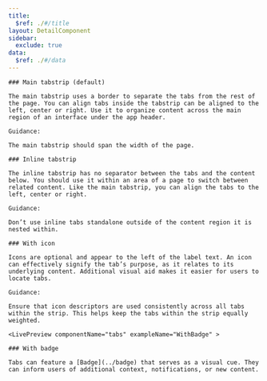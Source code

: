 ```yaml
---
title:
  $ref: ./#/title
layout: DetailComponent
sidebar:
  exclude: true
data:
  $ref: ./#/data
---
```


<LivePreviewControls>

  <LivePreview componentName="tabs" exampleName="MainTabstrip" >

    ### Main tabstrip (default)

    The main tabstrip uses a border to separate the tabs from the rest of the page. You can align tabs inside the tabstrip can be aligned to the left, center or right. Use it to organize content across the main region of an interface under the app header.

    Guidance:

    The main tabstrip should span the width of the page.

  </LivePreview>

  <LivePreview componentName="tabs" exampleName="Inline" >

    ### Inline tabstrip

    The inline tabstrip has no separator between the tabs and the content below. You should use it within an area of a page to switch between related content. Like the main tabstrip, you can align the tabs to the left, center or right.

    Guidance:

    Don’t use inline tabs standalone outside of the content region it is nested within.

  </LivePreview>

  <LivePreview componentName="tabs" exampleName="WithIcon" >

    ### With icon

    Icons are optional and appear to the left of the label text. An icon can effectively signify the tab’s purpose, as it relates to its underlying content. Additional visual aid makes it easier for users to locate tabs.

    Guidance:

    Ensure that icon descriptors are used consistently across all tabs within the strip. This helps keep the tabs within the strip equally weighted.

  </LivePreview>

    <LivePreview componentName="tabs" exampleName="WithBadge" >

    ### With badge

    Tabs can feature a [Badge](../badge) that serves as a visual cue. They can inform users of additional context, notifications, or new content.

  </LivePreview>

</LivePreviewControls>
